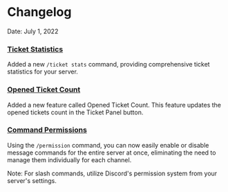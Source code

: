 
# Changelog

Date: July 1, 2022

<Steps>

### [Ticket Statistics](/server-management/ticket-system#ticket-statistics)

Added a new `/ticket stats` command, providing comprehensive ticket statistics for your server.

### [Opened Ticket Count](/server-management/ticket-system#show-opened-stats)

Added a new feature called Opened Ticket Count. This feature updates the opened tickets count in the Ticket Panel button.

### [Command Permissions](/user-management/moderation#permission-management)

Using the `/permission` command, you can now easily enable or disable message commands for the entire server at once, eliminating the need to manage them individually for each channel.

Note: For slash commands, utilize Discord's permission system from your server's settings.

</Steps>